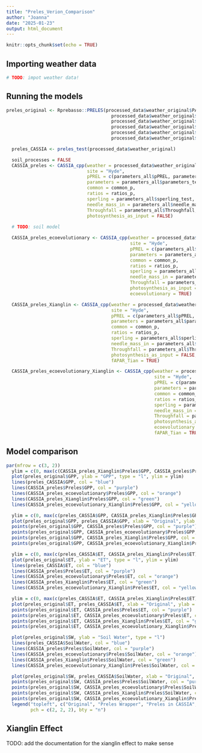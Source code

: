 ```yaml
---
title: "Preles_Verion_Comparison"
author: "Joanna"
date: "2025-01-23"
output: html_document
---
```


```r
knitr::opts_chunk$set(echo = TRUE)
```

## Importing weather data

```r
# TODO: impot weather data!
```

## Running the models

```r
preles_original <- Rprebasso::PRELES(processed_data$weather_original$PAR,
                                       processed_data$weather_original$T,
                                       processed_data$weather_original$VPD,
                                       processed_data$weather_original$Rain,
                                       processed_data$weather_original$CO2,
                                       processed_data$weather_original$fAPAR)

  preles_CASSIA <- preles_test(processed_data$weather_original)

  soil_processes = FALSE
  CASSIA_preles <- CASSIA_cpp(weather = processed_data$weather_original,
                              site = "Hyde",
                              pPREL = c(parameters_all$pPREL, parameters_all$N_parameters),
                              parameters = parameters_all$parameters_test,
                              common = common_p,
                              ratios = ratios_p,
                              sperling = parameters_all$sperling_test,
                              needle_mass_in = parameters_all$needle_mass_in,
                              Throughfall = parameters_all$Throughfall,
                              photosynthesis_as_input = FALSE)
  
  # TODO: soil model

  CASSIA_preles_ecoevolutionary <- CASSIA_cpp(weather = processed_data$weather_original,
                                              site = "Hyde",
                                              pPREL = c(parameters_all$pPREL, parameters_all$N_parameters),
                                              parameters = parameters_all$parameters_test,
                                              common = common_p,
                                              ratios = ratios_p,
                                              sperling = parameters_all$sperling_test,
                                              needle_mass_in = parameters_all$needle_mass_in,
                                              Throughfall = parameters_all$Throughfall,
                                              photosynthesis_as_input = FALSE,
                                              ecoevolutionary = TRUE)

  CASSIA_preles_Xianglin <- CASSIA_cpp(weather = processed_data$weather_original,
                                       site = "Hyde",
                                       pPREL = c(parameters_all$pPREL, parameters_all$N_parameters),
                                       parameters = parameters_all$parameters_test,
                                       common = common_p,
                                       ratios = ratios_p,
                                       sperling = parameters_all$sperling_test,
                                       needle_mass_in = parameters_all$needle_mass_in,
                                       Throughfall = parameters_all$Throughfall,
                                       photosynthesis_as_input = FALSE,
                                       fAPAR_Tian = TRUE)

  CASSIA_preles_ecoevolutionary_Xianglin <- CASSIA_cpp(weather = processed_data$weather_original,
                                                       site = "Hyde",
                                                       pPREL = c(parameters_all$pPREL, parameters_all$N_parameters),
                                                       parameters = parameters_all$parameters_test,
                                                       common = common_p,
                                                       ratios = ratios_p,
                                                       sperling = parameters_all$sperling_test,
                                                       needle_mass_in = parameters_all$needle_mass_in,
                                                       Throughfall = parameters_all$Throughfall,
                                                       photosynthesis_as_input = FALSE,
                                                       ecoevolutionary = TRUE,
                                                       fAPAR_Tian = TRUE)

```

## Model comparison

```r
par(mfrow = c(3, 2))
  ylim = c(0, max(c(CASSIA_preles_Xianglin$Preles$GPP, CASSIA_preles$Preles$GPP, preles_CASSIA$GPP)))
  plot(preles_original$GPP, ylab = "GPP", type = "l", ylim = ylim)
  lines(preles_CASSIA$GPP, col = "blue")
  lines(CASSIA_preles$Preles$GPP, col = "purple")
  lines(CASSIA_preles_ecoevolutionary$Preles$GPP, col = "orange")
  lines(CASSIA_preles_Xianglin$Preles$GPP, col = "green")
  lines(CASSIA_preles_ecoevolutionary_Xianglin$Preles$GPP, col = "yellow")

  ylim = c(0, max(c(preles_CASSIA$GPP, CASSIA_preles_Xianglin$Preles$GPP)))
  plot(preles_original$GPP, preles_CASSIA$GPP, xlab = "Original", ylab = "CASSIA", col = "blue", ylim = ylim)
  points(preles_original$GPP, CASSIA_preles$Preles$GPP, col = "purple")
  points(preles_original$GPP, CASSIA_preles_ecoevolutionary$Preles$GPP, col = "orange")
  points(preles_original$GPP, CASSIA_preles_Xianglin$Preles$GPP, col = "green")
  points(preles_original$GPP, CASSIA_preles_ecoevolutionary_Xianglin$Preles$GPP, col = "yellow")

  ylim = c(0, max(c(preles_CASSIA$ET, CASSIA_preles_Xianglin$Preles$ET)))
  plot(preles_original$ET, ylab = "ET", type = "l", ylim = ylim)
  lines(preles_CASSIA$ET, col = "blue")
  lines(CASSIA_preles$Preles$ET, col = "purple")
  lines(CASSIA_preles_ecoevolutionary$Preles$ET, col = "orange")
  lines(CASSIA_preles_Xianglin$Preles$ET, col = "green")
  lines(CASSIA_preles_ecoevolutionary_Xianglin$Preles$ET, col = "yellow")

  ylim = c(0, max(c(preles_CASSIA$ET, CASSIA_preles_Xianglin$Preles$ET)))
  plot(preles_original$ET, preles_CASSIA$ET, xlab = "Original", ylab = "CASSIA", col = "blue", ylim = ylim)
  points(preles_original$ET, CASSIA_preles$Preles$ET, col = "purple")
  points(preles_original$ET, CASSIA_preles_ecoevolutionary$Preles$ET, col = "orange")
  points(preles_original$ET, CASSIA_preles_Xianglin$Preles$ET, col = "green")
  points(preles_original$ET, CASSIA_preles_ecoevolutionary_Xianglin$Preles$ET, col = "yellow")

  plot(preles_original$SW, ylab = "Soil Water", type = "l")
  lines(preles_CASSIA$SoilWater, col = "blue")
  lines(CASSIA_preles$Preles$SoilWater, col = "purple")
  lines(CASSIA_preles_ecoevolutionary$Preles$SoilWater, col = "orange")
  lines(CASSIA_preles_Xianglin$Preles$SoilWater, col = "green")
  lines(CASSIA_preles_ecoevolutionary_Xianglin$Preles$SoilWater, col = "yellow")

  plot(preles_original$SW, preles_CASSIA$SoilWater, xlab = "Original", ylab = "CASSIA", col = "blue")
  points(preles_original$SW, CASSIA_preles$Preles$SoilWater, col = "purple")
  points(preles_original$SW, CASSIA_preles_ecoevolutionary$Preles$SoilWater, col = "orange")
  points(preles_original$SW, CASSIA_preles_Xianglin$Preles$SoilWater, col = "green")
  points(preles_original$SW, CASSIA_preles_ecoevolutionary_Xianglin$Preles$SoilWater, col = "yellow")
  legend("topleft", c("Original", "Preles Wrapper", "Preles in CASSIA", "Xianglin fAPAR"), col = c("black", "blue", "purple", "green"),
         pch = c(2, 2, 2), bty = "n")
```

## Xianglin Effect

TODO: add the documentation for the xianglin effect to make sense

```r

```

